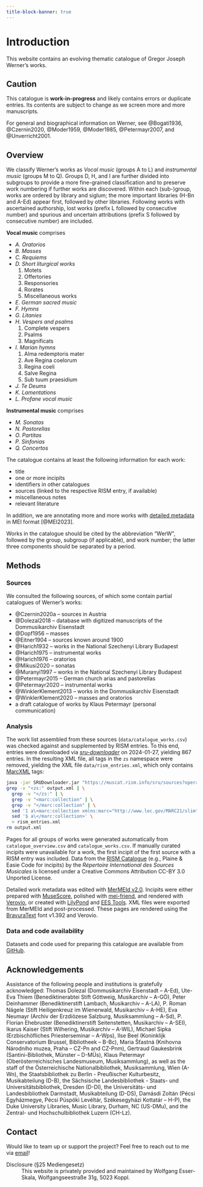 ```yaml
---
title-block-banner: true
---
```


# Introduction {.unnumbered}

This website contains an evolving thematic catalogue of Gregor Joseph Werner's works.

::: {.callout-important}
## Caution

This catalogue is **work-in-progress** and likely contains errors or duplicate entries. Its contents are subject to change as we screen more and more manuscripts.
:::

For general and biographical information on Werner, see @Bogati1936, @Czernin2020, @Moder1959, @Moder1985, @Petermayr2007, and @Unverricht2001.


## Overview

We classify Werner's works as *Vocal music* (groups A to L) and *instrumental music* (groups M to Q). Groups D, H, and I are further divided into subgroups to provide a more fine-grained classification and to preserve work numbering if further works are discovered. Within each (sub-)group, works are ordered by library and siglum; the more important libraries (H-Bn and A-Ed) appear first, followed by other libraries. Following works with ascertained authorship, lost works (prefix L followed by consecutive number) and spurious and uncertain attributions (prefix S followed by consecutive number) are included.


**Vocal music** comprises

- *A. Oratorios*
- *B. Masses*
- *C. Requiems*
- *D. Short liturgical works*<br/>
  (1) Motets<br/>
  (2) Offertories<br/>
  (3) Responsories<br/>
  (4) Rorates<br/>
  (5) Miscellaneous works
- *E. German sacred music*
- *F. Hymns*
- *G. Litanies*
- *H. Vespers and psalms*<br/>
  (1) Complete vespers<br/>
  (2) Psalms<br/>
  (3) Magnificats
- *I. Marian hymns*<br/>
  (1) Alma redemptoris mater<br/>
  (2) Ave Regina coelorum<br/>
  (3) Regina coeli<br/>
  (4) Salve Regina<br/>
  (5) Sub tuum praesidium
- *J. Te Deums*
- *K. Lamentations*
- *L. Profane vocal music*

**Instrumental music** comprises

- *M. Sonatas*
- *N. Pastorellas*
- *O. Partitas*
- *P. Sinfonias*
- *Q. Concertos*

The catalogue contains at least the following information for each work:

- title
- one or more incipits
- identifiers in other catalogues
- sources (linked to the respective RISM entry, if available)
- miscellaneous notes
- relevant literature

In addition, we are annotating more and more works with [detailed metadata](metadata.qmd) in MEI format [@MEI2023].

Works in the catalogue should be cited by the abbreviation “WerW”, followed by the group, subgroup (if applicable), and work number; the latter three components should be separated by a period.


## Methods

### Sources

We consulted the following sources, of which some contain partial catalogues of Werner's works:

- @Czernin2020a – sources in Austria
- @Dolezal2018 – database with digitized manuscripts of the Dommusikarchiv Eisenstadt
- @Dopf1956 – masses
- @Eitner1904 – sources known around 1900
- @Harich1932 – works in the National Szechenyi Library Budapest
- @Harich1975 – instrumental works
- @Harich1976 – oratorios
- @Mikusi2020 – sonatas
- @Muranyi1997 – works in the National Szechenyi Library Budapest
- @Petermayr2015 – German church arias and pastorellas
- @Petermayr2020 – instrumental works
- @WinklerKlement2013 – works in the Dommusikarchiv Eisenstadt
- @WinklerKlement2020 – masses and oratorios
- a draft catalogue of works by Klaus Petermayr (personal communication)


### Analysis

The work list assembled from these sources (`data/catalogue_works.csv`) was checked against and supplemented by RISM entries. To this end, entries were downloaded via [*sru-downloader*](https://github.com/rism-international/sru-downloader) on 2024-01-27, yielding 867 entries. In the resulting XML file, all tags in the `zs` namespace were removed, yielding the XML file `data/rism_entries.xml`, which only contains [MarcXML](https://www.loc.gov/standards/marcxml/) tags:

```bash
java -jar SRUDownloader.jar "https://muscat.rism.info/sru/sources?operation=searchRetrieve&version=1.1&query=creator=%22Werner,%20Gregor%20Joseph%22&maximumRecords=100"
grep -v "<zs:" output.xml | \
  grep -v "</zs:" | \
  grep -v "<marc:collection" | \
  grep -v "</marc:collection" | \
  sed '1 a\<marc:collection xmlns:marc="http://www.loc.gov/MARC21/slim">' | \
  sed '$ a\</marc:collection>' \
  > rism_entries.xml
rm output.xml
```

Pages for all groups of works were generated automatically from `catalogue_overview.csv` and `catalogue_works.csv`. If manually curated incipits were unavailable for a work, the first incipit of the first source with a RISM entry was included. Data from the [RISM Catalogue](https://opac.rism.info) (e.g., Plaine & Easie Code for incipits) by the *Répertoire International des Sources Musicales* is licensed under a Creative Commons Attribution CC-BY 3.0 Unported License.

Detailed work metadata was edited with [MerMEId v2.0](https://mermeid.edirom.de/). Incipits were either prepared with [MuseScore](https://musescore.org), polished with [mei-friend](https://mei-friend.mdw.ac.at), and rendered with [Verovio](https://www.verovio.org), or created with [LilyPond](https://lilypond.org/) and [EES Tools](https://github.com/edition-esser-skala/ees-tools). XML files were exported from MerMEId and post-processed. These pages are rendered using the [BravuraText](https://github.com/steinbergmedia/bravura) font v1.392 and Verovio.


### Data and code availability

Datasets and code used for preparing this catalogue are available from [GitHub](https://github.com/edition-esser-skala/werner-catalogue-of-works).


## Acknowledgements

Assistance of the following people and institutions is gratefully acknowledged:
Thomas Dolezal (Dommusikarchiv Eisenstadt – A-Ed),
Ute-Eva Thiem (Benediktinerabtei Stift Göttweig, Musikarchiv – A-GÖ),
Peter Deinhammer (Benediktinerstift Lambach, Musikarchiv – A-LA),
P. Roman Nägele (Stift Heiligenkreuz im Wienerwald, Musikarchiv – A-HE),
Eva Neumayr (Archiv der Erzdiözese Salzburg, Musiksammlung – A-Sd),
P. Florian Ehebruster (Benediktinerstift Seitenstetten, Musikarchiv – A-SEI),
Ikarus Kaiser (Stift Wilhering, Musikarchiv – A-WIL),
Michael Sipka (Erzbischöfliches Priesterseminar – A-Wps),
Ilse Beel (Koninklijk Conservatorium Brussel, Bibliotheek – B-Bc),
Maria Šťastná (Knihovna Národního muzea, Praha – CZ-Pn and CZ-Pnm),
Gertraud Gaukesbrink (Santini-Bibliothek, Münster – D-MÜs),
Klaus Petermayr (Oberösterreichisches Landesmuseum, Musiksammlung),
as well as the staff of
the Österreichische Nationalbibliothek, Musiksammlung, Wien (A-Wn),
the Staatsbibliothek zu Berlin - Preußischer Kulturbesitz, Musikabteilung (D-B),
the Sächsische Landesbibliothek - Staats- und Universitätsbibliothek, Dresden (D-Dl),
the Universitäts- und Landesbibliothek Darmstadt, Musikabteilung (D-DS),
Damásdi Zoltán (Pécsi Egyházmegye, Pécsi Püspöki Levéltár, Székesegyházi Kottatár – H-P),
the Duke University Libraries, Music Library, Durham, NC (US-DMu),
and the Zentral- und Hochschulbibliothek Luzern (CH-Lz).


## Contact

Would like to team up or support the project? Feel free to reach out to me via [email](mailto:wolfgang@esser-skala.at)!

Disclosure (§25 Mediengesetz)
: This website is privately provided and maintained by Wolfgang Esser-Skala, Wolfgangseestraße 31g, 5023 Koppl.
